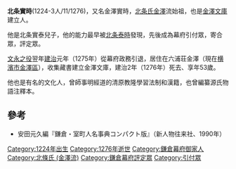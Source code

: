 '''北条實時'''(1224-3人/11/1276)，又名金澤實時，[[北条氏|北条氏]][[金澤|金澤]]流始祖，也是[[金澤文庫|金澤文庫]]建立人。

他是北条實泰兒子，他的能力最早被[[北条泰時|北条泰時]]發現，先後成為幕府引付眾，寄合眾，評定眾。

[[文永之役|文永之役]]翌年[[建治|建治]]元年（1275年）從幕府政務引退，居住在六浦荘金澤（現在[[横濱市|横濱市]][[金澤區|金澤區]]），收集藏書建立金澤文庫，建治2年（1276年）死去、享年53歲。

他也是有名的文化人，曾師事明經道的清原教隆學習法制和漢籍，也曾編纂源氏物語注釋本。

==參考==
*安田元久編『鎌倉・室町人名事典コンパクト版』（新人物往来社、1990年）

[[Category:1224年出生|Category:1224年出生]]
[[Category:1276年逝世|Category:1276年逝世]]
[[Category:鎌倉幕府御家人|Category:鎌倉幕府御家人]]
[[Category:北條氏_(金澤流)|Category:北條氏 (金澤流)]]
[[Category:鎌倉幕府評定眾|Category:鎌倉幕府評定眾]]
[[Category:引付眾|Category:引付眾]]